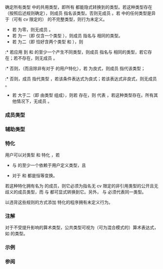 {{cpp/experimental/ranges/title|common_type}}
{{cpp/experimental/ranges/utility/navbar}}
{{dcl begin}}
{{dcl header|experimental/ranges/type_traits}}
{{dcl|since=ranges|1=
template&lt; class... T &gt;
struct common_type;
}}
{{dcl end}}

确定所有类型 {{tt|T...}} 中的共用类型，即所有 {{tt|T...}} 都能隐式转换到的类型。若这种类型存在（按照后述规则确定），则成员 {{tt|type}} 指名该类型。否则无成员 {{tt|type}}。若 {{tt|T...}} 中的任何类型是异于（可有 cv 限定的）{{c|void}} 的不完整类型，则行为未定义。

* 若 {{c|sizeof...(T)}} 为零，则无成员 {{tt|type}}。
* 若 {{c|sizeof...(T)}} 为一（即 {{tt|T...}} 仅含一个类型 {{tt|T0}}），则成员 {{tt|type}} 指名与 {{c|std::decay_t&lt;T0&gt;}} 相同的类型。
* 若 {{c|sizeof...(T)}} 为二（即 {{tt|T...}} 恰好含两个类型 {{tt|T1}} 和 {{tt|T2}}），则
:* 若应用 {{lc|std::decay}} 到 {{tt|T1}} 和 {{tt|T2}} 的至少一个产生不同类型，则成员 {{tt|type}} 指名与 {{c|ranges::common_type_t&lt;std::decay_t&lt;T1&gt;, std::decay_t&lt;T2&gt;&gt;}} 相同的类型，若它存在；若不存在，则无成员 {{tt|type}}。
:* 否则，（而且除非有对于 {{c|ranges::common_type&lt;T1, T2&gt;}} 的用户特化），若 {{c|std::common_type_t&lt;T1, T2&gt;}} 为良式，则成员 {{tt|type}} 指代该类型；
:* 否则，成员 {{tt|type}} 指代类型 {{c|std::decay_t&lt;decltype(false ? std::declval&lt;const T1&amp;&gt;() : std::declval&lt;const T2&amp;&gt;())&gt;}}，若该条件表达式为良式；若该表达式非良式，则无成员 {{tt|type}}。
* 若 {{c|sizeof...(T)}} 大于二（即 {{tt|T...}} 由类型 {{tt|T1, T2, R...}} 组成），则若 {{c|ranges::common_type_t&lt;T1, T2&gt;}} 存在，则 {{tt|type}} 代表 {{c|ranges::common_type_t&lt;ranges::common_type_t&lt;T1, T2&gt;, R...&gt;}}，若这种类型存在。所有其他情况下，无成员 {{tt|type}}。

===成员类型===
{{dsc begin}}
{{dsc hitem |名称|定义}}
{{dsc | {{tt|type}} |所有 {{tt|T...}} 的公共类型}}
{{dsc end}}

===辅助类型===
{{dcl begin}}
{{dcl|1=
template&lt; class... T &gt;
using common_type_t = typename common_type&lt;T...&gt;::type;
}}
{{dcl end}}

===特化===
用户可以对类型 {{tt|T1}} 和 {{tt|T2}} 特化 {{tt|common_type}}，若
* {{tt|T1}} 与 {{tt|T2}} 的至少一个依赖于用户定义类型，且
* {{lc|std::decay}} 对于 {{tt|T1}} 和 {{tt|T2}} 都是恒等变换。

若这种特化拥有名为 {{tt|type}} 的成员，则它必须为指名无 cv 限定的非引用类型的公开且无歧义的成员类型，而 {{tt|T1}} 与 {{tt|T2}} 都可显式转换到它。另外，{{c|ranges::common_type_t&lt;T1, T2&gt;}} 与 {{c|ranges::common_type_t&lt;T2, T1&gt;}} 必须代表同一类型。

以违背这些规则的方式添加 {{tt|common_type}} 特化的程序拥有未定义行为。

===注解===
对于不受提升影响的算术类型，公共类型可视为（可为混合模式的）算术表达式，如 {{c|T0() + T1() + ... + Tn()}} 的类型。

===示例===
{{example}}

===参阅===
{{dsc begin}}
{{dsc inc|cpp/types/dsc common_type}}
{{dsc inc|cpp/experimental/ranges/type_traits/dsc common_reference}}
{{dsc end}}

{{langlinks|en}}
